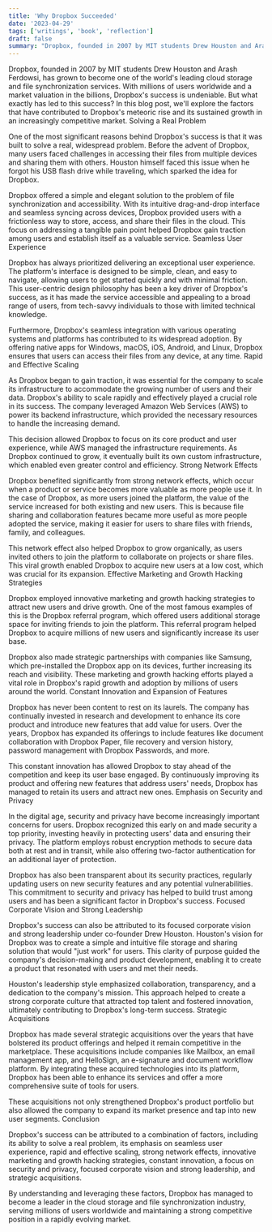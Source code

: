 ```yaml
---
title: 'Why Dropbox Succeeded'
date: '2023-04-29'
tags: ['writings', 'book', 'reflection']
draft: false
summary: "Dropbox, founded in 2007 by MIT students Drew Houston and Arash Ferdowsi, has grown to become one of the world's leading cloud storage and file synchronization..."
---
```


Dropbox, founded in 2007 by MIT students Drew Houston and Arash Ferdowsi, has grown to become one of the world's leading cloud storage and file synchronization services. With millions of users worldwide and a market valuation in the billions, Dropbox's success is undeniable. But what exactly has led to this success? In this blog post, we'll explore the factors that have contributed to Dropbox's meteoric rise and its sustained growth in an increasingly competitive market.
Solving a Real Problem

One of the most significant reasons behind Dropbox's success is that it was built to solve a real, widespread problem. Before the advent of Dropbox, many users faced challenges in accessing their files from multiple devices and sharing them with others. Houston himself faced this issue when he forgot his USB flash drive while traveling, which sparked the idea for Dropbox.

Dropbox offered a simple and elegant solution to the problem of file synchronization and accessibility. With its intuitive drag-and-drop interface and seamless syncing across devices, Dropbox provided users with a frictionless way to store, access, and share their files in the cloud. This focus on addressing a tangible pain point helped Dropbox gain traction among users and establish itself as a valuable service.
Seamless User Experience

Dropbox has always prioritized delivering an exceptional user experience. The platform's interface is designed to be simple, clean, and easy to navigate, allowing users to get started quickly and with minimal friction. This user-centric design philosophy has been a key driver of Dropbox's success, as it has made the service accessible and appealing to a broad range of users, from tech-savvy individuals to those with limited technical knowledge.

Furthermore, Dropbox's seamless integration with various operating systems and platforms has contributed to its widespread adoption. By offering native apps for Windows, macOS, iOS, Android, and Linux, Dropbox ensures that users can access their files from any device, at any time.
Rapid and Effective Scaling

As Dropbox began to gain traction, it was essential for the company to scale its infrastructure to accommodate the growing number of users and their data. Dropbox's ability to scale rapidly and effectively played a crucial role in its success. The company leveraged Amazon Web Services (AWS) to power its backend infrastructure, which provided the necessary resources to handle the increasing demand.

This decision allowed Dropbox to focus on its core product and user experience, while AWS managed the infrastructure requirements. As Dropbox continued to grow, it eventually built its own custom infrastructure, which enabled even greater control and efficiency.
Strong Network Effects

Dropbox benefited significantly from strong network effects, which occur when a product or service becomes more valuable as more people use it. In the case of Dropbox, as more users joined the platform, the value of the service increased for both existing and new users. This is because file sharing and collaboration features became more useful as more people adopted the service, making it easier for users to share files with friends, family, and colleagues.

This network effect also helped Dropbox to grow organically, as users invited others to join the platform to collaborate on projects or share files. This viral growth enabled Dropbox to acquire new users at a low cost, which was crucial for its expansion.
Effective Marketing and Growth Hacking Strategies

Dropbox employed innovative marketing and growth hacking strategies to attract new users and drive growth. One of the most famous examples of this is the Dropbox referral program, which offered users additional storage space for inviting friends to join the platform. This referral program helped Dropbox to acquire millions of new users and significantly increase its user base.

Dropbox also made strategic partnerships with companies like Samsung, which pre-installed the Dropbox app on its devices, further increasing its reach and visibility. These marketing and growth hacking efforts played a vital role in Dropbox's rapid growth and adoption by millions of users around the world.
Constant Innovation and Expansion of Features

Dropbox has never been content to rest on its laurels. The company has continually invested in research and development to enhance its core product and introduce new features that add value for users. Over the years, Dropbox has expanded its offerings to include features like document collaboration with Dropbox Paper, file recovery and version history, password management with Dropbox Passwords, and more.

This constant innovation has allowed Dropbox to stay ahead of the competition and keep its user base engaged. By continuously improving its product and offering new features that address users' needs, Dropbox has managed to retain its users and attract new ones.
Emphasis on Security and Privacy

In the digital age, security and privacy have become increasingly important concerns for users. Dropbox recognized this early on and made security a top priority, investing heavily in protecting users' data and ensuring their privacy. The platform employs robust encryption methods to secure data both at rest and in transit, while also offering two-factor authentication for an additional layer of protection.

Dropbox has also been transparent about its security practices, regularly updating users on new security features and any potential vulnerabilities. This commitment to security and privacy has helped to build trust among users and has been a significant factor in Dropbox's success.
Focused Corporate Vision and Strong Leadership

Dropbox's success can also be attributed to its focused corporate vision and strong leadership under co-founder Drew Houston. Houston's vision for Dropbox was to create a simple and intuitive file storage and sharing solution that would "just work" for users. This clarity of purpose guided the company's decision-making and product development, enabling it to create a product that resonated with users and met their needs.

Houston's leadership style emphasized collaboration, transparency, and a dedication to the company's mission. This approach helped to create a strong corporate culture that attracted top talent and fostered innovation, ultimately contributing to Dropbox's long-term success.
Strategic Acquisitions

Dropbox has made several strategic acquisitions over the years that have bolstered its product offerings and helped it remain competitive in the marketplace. These acquisitions include companies like Mailbox, an email management app, and HelloSign, an e-signature and document workflow platform. By integrating these acquired technologies into its platform, Dropbox has been able to enhance its services and offer a more comprehensive suite of tools for users.

These acquisitions not only strengthened Dropbox's product portfolio but also allowed the company to expand its market presence and tap into new user segments.
Conclusion

Dropbox's success can be attributed to a combination of factors, including its ability to solve a real problem, its emphasis on seamless user experience, rapid and effective scaling, strong network effects, innovative marketing and growth hacking strategies, constant innovation, a focus on security and privacy, focused corporate vision and strong leadership, and strategic acquisitions.

By understanding and leveraging these factors, Dropbox has managed to become a leader in the cloud storage and file synchronization industry, serving millions of users worldwide and maintaining a strong competitive position in a rapidly evolving market.
